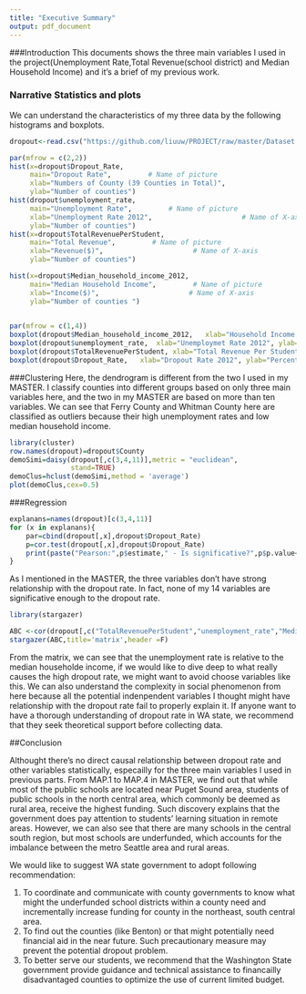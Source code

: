 ```yaml
---
title: "Executive Summary"
output: pdf_document
---
```

###Introduction
 This documents shows the three main variables I used in the project(Unemployment Rate,Total Revenue(school district) and Median Household Income) and it's a brief of my previous work.
 
### Narrative Statistics and plots
We can understand the characteristics of my three data by the following histograms and boxplots.

```r
dropout<-read.csv("https://github.com/liuuw/PROJECT/raw/master/Dataset.csv")

par(mfrow = c(2,2)) 
hist(x=dropout$Dropout_Rate, 
     main="Dropout Rate",         # Name of picture
     xlab="Numbers of County (39 Counties in Total)",                      # Name of X-axis
     ylab="Number of counties") 
hist(dropout$unemployment_rate,
     main="Unemployment Rate",         # Name of picture
     xlab="Unemployment Rate 2012",                      # Name of X-axis
     ylab="Number of counties")
hist(x=dropout$TotalRevenuePerStudent, 
     main="Total Revenue",         # Name of picture
     xlab="Revenue($)",                      # Name of X-axis
     ylab="Number of counties") 

hist(x=dropout$Median_household_income_2012, 
     main="Median Household Income",         # Name of picture
     xlab="Income($)",                      # Name of X-axis
     ylab="Number of counties ")
 
```

```r
par(mfrow = c(1,4)) 
boxplot(dropout$Median_household_income_2012,	xlab="Household Income 2012", ylab="Dollars")
boxplot(dropout$unemployment_rate,	xlab="Unemploymet Rate 2012", ylab="Percent")
boxplot(dropout$TotalRevenuePerStudent,	xlab="Total Revenue Per Student", ylab="Dollars")
boxplot(dropout$Dropout_Rate,	xlab="Dropout Rate 2012", ylab="Percent")

```

###Clustering
Here, the dendrogram is different from the two I used in my MASTER. I classify counties into different groups based on only three main variables here, and the two in my MASTER are based on more than ten variables.
We can see that Ferry County and Whitman County here are classified as outliers because their high unemployment rates and low median household income.
```r
library(cluster)
row.names(dropout)=dropout$County
demoSimi=daisy(dropout[,c(3,4,11)],metric = "euclidean",
               stand=TRUE)
demoClus=hclust(demoSimi,method = 'average')
plot(demoClus,cex=0.5)

```

###Regression
```r
explanans=names(dropout)[c(3,4,11)]
for (x in explanans){
    par=cbind(dropout[,x],dropout$Dropout_Rate)
    p=cor.test(dropout[,x],dropout$Dropout_Rate)
    print(paste("Pearson:",p$estimate," - Is significative?",p$p.value<0.05))
}
```
As I mentioned in the MASTER, the three variables don't have strong relationship with the dropout rate. In fact, none of my 14 variables are significative enough to the dropout rate.
```r
library(stargazer)

ABC <-cor(dropout[,c("TotalRevenuePerStudent","unemployment_rate","Median_household_income_2012")])
stargazer(ABC,title='matrix',header =F)
```
From the matrix, we can see that the unemployment rate is relative to the median householde income, if we would like to dive deep to what really causes the high dropout rate, we might want to avoid choose variables like this. We can also understand the complexity in social phenomenon from here because all the potential indenpendent variables I thought might have relationship with the dropout rate fail to properly explain it. If anyone want to have a thorough understanding of dropout rate in WA state, we recommend that they seek theoretical support before collecting data.

##Conclusion

Althought there's no direct causal relationship between dropout rate  and other variables statistically, especailly for the three main variables I used in previous parts. From MAP.1 to MAP.4 in MASTER, we find out that while most of the public schools are located near Puget Sound area, students of public schools in the north central area, which commonly be deemed as rural area, receive the highest funding. Such discovery explains that the government does pay attention to students’ learning situation in remote areas. However, we can also see that there are many schools in the central south region, but most schools are underfunded, which accounts for the imbalance between the metro Seattle area and rural areas.


We would like to suggest WA state government to adopt following recommendation:

1) To coordinate and communicate with county governments to know what might the underfunded school districts within a county need and incrementally increase funding for county in the northeast, south central area.
2) To find out the counties (like Benton) or that might potentially need financial aid in the near future. Such precautionary measure may prevent the potential dropout problem.
3) To better serve our students, we recommend that the Washington State government provide guidance and technical assistance to financailly disadvantaged counties to optimize the use of current limited budget.








